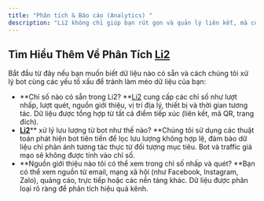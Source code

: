 ```yaml
---
title: "Phân tích & Báo cáo (Analytics) "
description: "Li2 không chỉ giúp bạn rút gọn và quản lý liên kết, mà còn cung cấp bộ công cụ phân tích mạnh mẽ để đo lường hiệu quả chiến dịch marketing theo thời gian thực."
---
```


## Tìm Hiểu Thêm Về Phân Tích [Li2](http://Li2.ai)

Bắt đầu từ đây nếu bạn muốn biết dữ liệu nào có sẵn và cách chúng tôi xử lý bot cùng các yếu tố xấu để tránh làm méo dữ liệu của bạn:

- **Chỉ số nào có sẵn trong Li2? **[Li2](http://Li2.ai) cung cấp các chỉ số như lượt nhấp, lượt quét, nguồn giới thiệu, vị trí địa lý, thiết bị và thời gian tương tác. Dữ liệu được tổng hợp từ tất cả điểm tiếp xúc (liên kết, mã QR, trang đích).
- [**Li2**](http://Li2.ai)** xử lý lưu lượng từ bot như thế nào? **Chúng tôi sử dụng các thuật toán phát hiện bot tiên tiến để lọc lưu lượng không hợp lệ, đảm bảo dữ liệu chỉ phản ánh tương tác thực từ đối tượng mục tiêu. Bot và traffic giả mạo sẽ không được tính vào chỉ số.
- **Nguồn giới thiệu nào tôi có thể xem trong chỉ số nhấp và quét? **Bạn có thể xem nguồn từ email, mạng xã hội (như Facebook, Instagram, Zalo), quảng cáo, trực tiếp hoặc các nền tảng khác. Dữ liệu được phân loại rõ ràng để phân tích hiệu quả kênh.